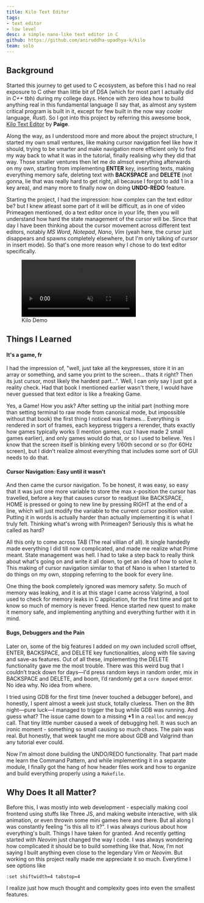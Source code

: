 ```yaml
---
title: Kilo Text Editor
tags: 
- text editor
- low level
desc: a simple nano-like text editor in C
github: https://github.com/aniruddha-upadhya-k/kilo
team: solo
---
```


## Background

Started this journey to get used to C ecosystem, as before this I had no real exposure to C other than little bit of DSA (which for most part I actually did in _C++_ tbh) during my college days. Hence with zero idea how to build anything real in this fundamental language (I say that, as almost any system critical program is built in it, except for few built in the now way cooler language, _Rust_). So I got into this project by referring this awesome book, [Kilo Text Editor](https://viewsourcecode.org/snaptoken/kilo/) by **Paige**. 

Along the way, as I understood more and more about the project structure, I started my own small ventures, like making cursor navigation feel like how it should, trying to be smarter and make navigation more efficient only to find my way back to what it was in the tutorial, finally realising why they did that way. Those smaller ventures then let me do almsot everything afterwards on my own, starting from implementing **ENTER** key, inserting texts, making everything memory safe, deleting text with **BACKSPACE** and **DELETE** (not gonna, lie that was really hard to get right, all because I forgot to add 1 in a key area), and many more to finally now on doing **UNDO-REDO** feature.

Starting the project, I had the impression: how complex can the text editor be? but I knew atleast some part of it will be difficult, as in one of video Primeagen mentioned, do a text editor once in your life, then you will understand how hard the state management of the cursor will be. Since that day I have been thinking about the cursor movement across different text editors, notably _MS Word_, _Notepad_, _Nano_, _Vim_ (yeah here, the cursor just disappears and spawns completely elsewhere, but I'm only talking of cursor in insert mode). So that's one more reason why I chose to do text editor specifically.

<figure class="video-container">
  <video controls muted preload="metadata" aria-label="Kilo Demo">
    <source src="/projects/kilo/kilo.mp4"/>
  </video>
  <figcaption class="video-caption text-caption">Kilo Demo</figcaption>
</figure>

## Things I Learned

#### It's a game, fr

I had the impression of, "well, just take all the keypresses, store it in an array or something, and same you print to the screen... thats it right? Then its just cursor, most likely the hardest part...". Well, I can only say I just got a reality check. Had that book I mentioned earlier wasn't there, I would have never guessed that text editor is like a freaking Game.

Yes, a Game! How you ask? After setting up the initial part (nothing more than setting terminal to raw mode from canonical mode, but impossible without that book) the first thing I noticed was frames... Everything is rendered in sort of frames, each keypress triggers a rerender, thats exactly how games typically works (I mention games, cuz I have made 2 small games earlier), and only games would do that, or so I used to believe. Yes I know that the screen itself is blinking every 1/60th second or so (for 60Hz screen), but I didn't realize almost everything that includes some sort of GUI needs to do that.

#### Cursor Navigation: Easy until it wasn't

And then came the cursor navigation. To be honest, it was easy, so easy that it was just one more variable to store the max x-position the cursor has travelled, before a key that causes cursor to readjust like BACKSPACE, HOME is pressed or going to new line by pressing RIGHT at the end of a line, which will just modify the variable to the current cursor position value. Putting it in words is actually harder than actually implementing it is what I truly felt. Thinking what's wrong with Primeagen? Seriously this is what he called as hard?

All this only to come across TAB (The real villian of all). It single handedly made everything I did till now complicated, and made me realize what Prime meant. State management was hell. I had to take a step back to really think about what's going on and write it all down, to get an idea of how to solve it. This making of cursor navigation similar to that of Nano is when I started to do things on my own, stopping referring to the book for every line.

One thing the book completely ignored was memory safety. So much of memory was leaking, and it is at this stage I came across Valgrind, a tool used to check for memory leaks in C application, for the first time and got to know so much of memory is never freed. Hence started new quest to make it memory safe, and implementing anything and everything further with it in mind. 

#### Bugs, Debuggers and the Pain

Later on, some of the big features I added on my own included scroll offset, ENTER, BACKSPACE, and DELETE key functionalities, along with file saving and save-as features. Out of all these, implementing the DELETE functionality gave me the most trouble. There was this weird bug that I couldn’t track down for days—I'd press random keys in random order, mix in BACKSPACE and DELETE, and boom, I’d randomly get a `core dumped` error. No idea why. No idea from where.

I tried using GDB for the first time (never touched a debugger before), and honestly, I spent almost a week just stuck, totally clueless. Then on the 8th night—pure luck—I managed to trigger the bug while GDB was running. And guess what? The issue came down to a missing **+1** in a `realloc` and `memcpy` call. That tiny little number caused a week of debugging hell. It was such an ironic moment - something so small causing so much chaos. The pain was real. But honestly, that week taught me more about GDB and Valgrind than any tutorial ever could.

Now I’m almost done building the UNDO/REDO functionality. That part made me learn the Command Pattern, and while implementing it in a separate module, I finally got the hang of how header files work and how to organize and build everything properly using a `Makefile`.

## Why Does It all Matter?

Before this, I was mostly into web development - especially making cool frontend using stuffs like Three JS, and making website interactive, with slik animation, or even throwin some mini games here and there. But all along I was constantly feeling "is this all to it?". I was always curious about how everything's built. Things I have taken for granted. And recently getting started with _Neovim_ just changed the way I code. I was always wondering how complicated it should be to build something like that. Now, I’m not saying I built anything even close to the legendary Vim or _Neovim_. But working on this project really made me appreciate it so much. Everytime I see options like 

```vim
:set shiftwidth=4 tabstop=4
```
I realize just how much thought and complexity goes into even the smallest features.


